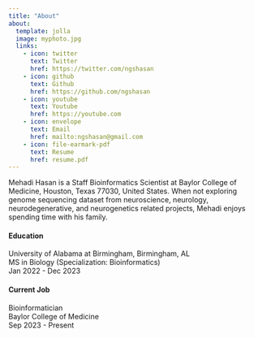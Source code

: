 ```yaml
---
title: "About"
about:
  template: jolla
  image: myphoto.jpg
  links:
    - icon: twitter
      text: Twitter
      href: https://twitter.com/ngshasan
    - icon: github
      text: Github
      href: https://github.com/ngshasan
    - icon: youtube
      text: Youtube
      href: https://youtube.com 
    - icon: envelope
      text: Email
      href: mailto:ngshasan@gmail.com
    - icon: file-earmark-pdf
      text: Resume
      href: resume.pdf
---
```


Mehadi Hasan is a Staff Bioinformatics Scientist at Baylor College of Medicine, Houston, Texas 77030, United States. When not exploring genome sequencing dataset from neuroscience, neurology, neurodegenerative, and neurogenetics related projects, Mehadi enjoys spending time with his family.

#### Education

University of Alabama at Birmingham, Birmingham, AL<br> MS in Biology (Specialization: Bioinformatics)<br> Jan 2022 - Dec 2023

#### Current Job

Bioinformatician<br> Baylor College of Medicine<br> Sep 2023 - Present
